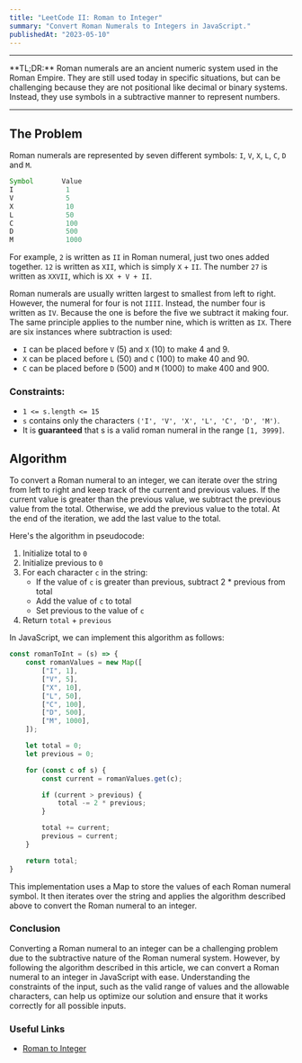```yaml
---
title: "LeetCode II: Roman to Integer"
summary: "Convert Roman Numerals to Integers in JavaScript."
publishedAt: "2023-05-10"
---
```


<hr className='mb-4' />
**TL;DR:** Roman numerals are an ancient numeric system used in the Roman Empire. They are still used today in specific situations, but can be challenging because they are not positional like decimal or binary systems. Instead, they use symbols in a subtractive manner to represent numbers.
<hr className='my-4' />

## The Problem

Roman numerals are represented by seven different symbols: `I`, `V`, `X`, `L`, `C`, `D` and `M`.

```js
Symbol       Value
I             1
V             5
X             10
L             50
C             100
D             500
M             1000
```

For example, `2` is written as `II` in Roman numeral, just two ones added together. `12` is written as `XII`, which is simply `X` + `II`. The number `27` is written as `XXVII`, which is `XX + V + II`.

Roman numerals are usually written largest to smallest from left to right. However, the numeral for four is not `IIII`. Instead, the number four is written as `IV`. Because the one is before the five we subtract it making four. The same principle applies to the number nine, which is written as `IX`. There are six instances where subtraction is used:
- `I` can be placed before `V` (5) and `X` (10) to make 4 and 9. 
- `X` can be placed before `L` (50) and `C` (100) to make 40 and 90. 
- `C` can be placed before `D` (500) and `M` (1000) to make 400 and 900.

### Constraints:

- `1 <= s.length <= 15`
- `s` contains only the characters `('I', 'V', 'X', 'L', 'C', 'D', 'M')`.
- It is **guaranteed** that s is a valid roman numeral in the range `[1, 3999]`.

## Algorithm

To convert a Roman numeral to an integer, we can iterate over the string from left to right and keep track of the current and previous values. If the current value is greater than the previous value, we subtract the previous value from the total. Otherwise, we add the previous value to the total. At the end of the iteration, we add the last value to the total.

Here's the algorithm in pseudocode:

1. Initialize total to `0`
2. Initialize previous to `0`
3. For each character `c` in the string:
	- If the value of `c` is greater than previous, subtract 2 * previous from total
	- Add the value of `c` to total
	- Set previous to the value of `c`
4. Return `total` + `previous`


In JavaScript, we can implement this algorithm as follows:

```js title="javascript" showLineNumbers
const romanToInt = (s) => {
	const romanValues = new Map([
    	["I", 1],
    	["V", 5],
    	["X", 10],
    	["L", 50],
    	["C", 100],
    	["D", 500],
    	["M", 1000],
  	]);

  	let total = 0;
  	let previous = 0;

  	for (const c of s) {
    	const current = romanValues.get(c);

    	if (current > previous) {
	      	total -= 2 * previous;
	    }

    	total += current;
    	previous = current;
	}

  	return total;
}
```

This implementation uses a Map to store the values of each Roman numeral symbol. It then iterates over the string and applies the algorithm described above to convert the Roman numeral to an integer.

### Conclusion

Converting a Roman numeral to an integer can be a challenging problem due to the subtractive nature of the Roman numeral system. However, by following the algorithm described in this article, we can convert a Roman numeral to an integer in JavaScript with ease. Understanding the constraints of the input, such as the valid range of values and the allowable characters, can help us optimize our solution and ensure that it works correctly for all possible inputs.

### Useful Links

- [Roman to Integer](https://leetcode.com/problems/roman-to-integer/)